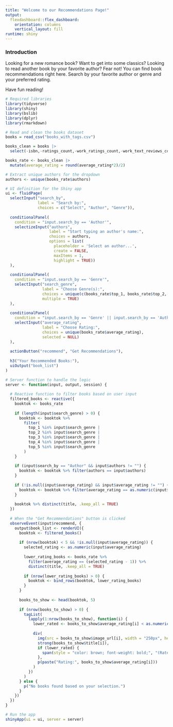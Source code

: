 ```yaml
---
title: "Welcome to our Recommendations Page!"
output: 
  flexdashboard::flex_dashboard:
    orientation: columns
    vertical_layout: fill
runtime: shiny
---
```


### Introduction

Looking for a new romance book? Want to get into some classics? Looking to read another book by your favorite author? Fear not! You can find book recommendations right here. Search by your favorite author or genre and your preferred rating.

Have fun reading!

```r
# Required libraries
library(tidyverse)
library(shiny)
library(bslib)
library(dplyr)
library(rmarkdown)

# Read and clean the books dataset
books = read_csv("books_with_tags.csv")

books_clean = books |> 
  select(-isbn,-ratings_count,-work_ratings_count,-work_text_reviews_count)

books_rate <- books_clean |>
  mutate(average_rating = round(average_rating*2)/2)

# Extract unique authors for the dropdown
authors <- unique(books_rate$authors)

```
```r
# UI definition for the Shiny app
ui <- fluidPage(
  selectInput("search_by", 
              label = "Search by:", 
              choices = c("Select", "Author", "Genre")),
  
  conditionalPanel(
    condition = "input.search_by == 'Author'",
    selectizeInput("authors", 
                   label = "Start typing an author's name:", 
                   choices = authors, 
                   options = list(
                     placeholder = 'Select an author...',
                     create = FALSE, 
                     maxItems = 1,
                     highlight = TRUE))
  ),
  
  conditionalPanel(
    condition = "input.search_by == 'Genre'",
    selectInput("search_genre", 
                label = "Choose Genre(s):", 
                choices = unique(c(books_rate$top_1, books_rate$top_2, books_rate$top_3, books_rate$top_4, books_rate$top_5)), 
                multiple = TRUE)  
  ),
  
  conditionalPanel( 
    condition = "input.search_by == 'Genre' || input.search_by == 'Author'",
    selectInput("average_rating", 
                label = "Choose Rating:", 
                choices = unique(books_rate$average_rating), 
                selected = NULL)
  ),
  
  actionButton("recommend", "Get Recommendations"),
  
  h3("Your Recommended Books:"),
  uiOutput("book_list")
)
```
```r
# Server function to handle the logic
server <- function(input, output, session) {
  
  # Reactive function to filter books based on user input
  filtered_books <- reactive({
    booktok <- books_rate
    
    if (length(input$search_genre) > 0) {
      booktok <- booktok %>%
        filter(
          top_1 %in% input$search_genre | 
          top_2 %in% input$search_genre | 
          top_3 %in% input$search_genre | 
          top_4 %in% input$search_genre | 
          top_5 %in% input$search_genre
        )
    }
    
    if (input$search_by == "Author" && input$authors != "") {
      booktok <- booktok %>% filter(authors == input$authors)
    }
    
    if (!is.null(input$average_rating) && input$average_rating != "") {
      booktok <- booktok %>% filter(average_rating == as.numeric(input$average_rating))
    }
    
    booktok %>% distinct(title, .keep_all = TRUE)
  })
  
  # When the "Get Recommendations" button is clicked
  observeEvent(input$recommend, {
    output$book_list <- renderUI({
      booktok <- filtered_books()
      
      if (nrow(booktok) < 5 && !is.null(input$average_rating)) { 
        selected_rating <- as.numeric(input$average_rating)
        
        lower_rating_books <- books_rate %>% 
          filter(average_rating == (selected_rating - 1)) %>% 
          distinct(title, .keep_all = TRUE)
        
        if (nrow(lower_rating_books) > 0) {
          booktok <- bind_rows(booktok, lower_rating_books)
        }
      }
      
      books_to_show <- head(booktok, 5)
      
      if (nrow(books_to_show) > 0) {
        tagList(
          lapply(1:nrow(books_to_show), function(i) {
            lower_rated <- books_to_show$average_rating[i] < as.numeric(input$average_rating)
            
            div(
              img(src = books_to_show$image_url[i], width = "250px", height = "300px"),  
              strong(books_to_show$title[i]), 
              if (lower_rated) {
                span(style = "color: brown; font-weight: bold;", "(Rated Below Your Selection)")
              },
              p(paste("Rating:", books_to_show$average_rating[i]))
            )
          })
        )
      } else {
        p("No books found based on your selection.")
      }
    })
  })
}

# Run the app
shinyApp(ui = ui, server = server)
```